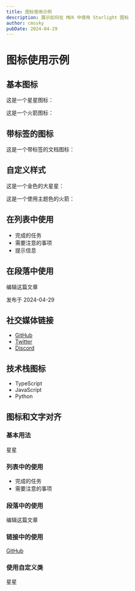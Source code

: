 ```yaml
---
title: 图标使用示例
description: 展示如何在 MDX 中使用 Starlight 图标
author: cmssky
pubDate: 2024-04-29
---
```



# 图标使用示例

## 基本图标

这是一个星星图标：<Icon name="star" />

这是一个火箭图标：<Icon name="rocket" />

## 带标签的图标

这是一个带标签的文档图标：<Icon name="document" label="文档" />

## 自定义样式

这是一个金色的大星星：<Icon name="star" color="goldenrod" size="2rem" />

这是一个使用主题色的火箭：<Icon name="rocket" color="var(--sl-color-text-accent)" />

## 在列表中使用

- <Icon name="check" /> 完成的任务
- <Icon name="warning" /> 需要注意的事项
- <Icon name="info" /> 提示信息

## 在段落中使用

<Icon name="pencil" /> 编辑这篇文章

<Icon name="clock" /> 发布于 2024-04-29

## 社交媒体链接

- <Icon name="github" /> [GitHub](https://github.com)
- <Icon name="twitter" /> [Twitter](https://twitter.com)
- <Icon name="discord" /> [Discord](https://discord.com)

## 技术栈图标

- <Icon name="typescript" /> TypeScript
- <Icon name="javascript" /> JavaScript
- <Icon name="python" /> Python

## 图标和文字对齐

### 基本用法

<span style="display: inline-flex; align-items: center; gap: 0.5rem;">
  <Icon name="star" /> 星星
</span>

### 列表中的使用

- <span style="display: inline-flex; align-items: center; gap: 0.5rem;">
    <Icon name="check" /> 完成的任务
  </span>
- <span style="display: inline-flex; align-items: center; gap: 0.5rem;">
    <Icon name="warning" /> 需要注意的事项
  </span>

### 段落中的使用

<p>
  <span style="display: inline-flex; align-items: center; gap: 0.5rem;">
    <Icon name="pencil" /> 编辑这篇文章
  </span>
</p>

### 链接中的使用

<a href="https://github.com" style="display: inline-flex; align-items: center; gap: 0.5rem;">
  <Icon name="github" /> GitHub
</a>

### 使用自定义类

<span class="icon-text">
  <Icon name="star" /> 星星
</span>

<style is:global>
  .icon-text {
    display: inline-flex;
    align-items: center;
    gap: 0.5rem;
  }
</style>
